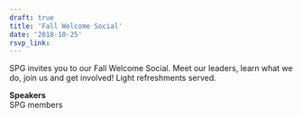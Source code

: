 ```yaml
---
draft: true 
title: 'Fall Welcome Social'
date: '2018-10-25'
rsvp_link: 
---
```


SPG invites you to our Fall Welcome Social. Meet our leaders, learn what we do, join us and get involved! Light refreshments served.

<b>Speakers</b>  
SPG members




